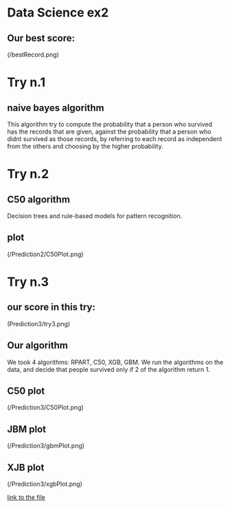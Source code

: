 
# Data Science ex2

## Our best score:

(/bestRecord.png)

# Try n.1
## naive bayes algorithm
This algorithm try to compute the probability that a person who survived has the records that are given, against the probability that a person who didnt survived as those records, by referring to each record as independent from the others and choosing by the higher probability.

# Try n.2
## C50 algorithm
Decision trees and rule-based models for pattern recognition.

## plot
(/Prediction2/C50Plot.png)

# Try n.3
## our score in this try:
(Prediction3/try3.png)

## Our algorithm
We took 4 algorithms: RPART, C50, XGB, GBM.
We run the algorithms on the data, and decide that people survived only if 2 of the algorithm return 1.

## C50 plot
(/Prediction3/C50Plot.png)

## JBM plot
(/Prediction3/gbmPlot.png)

## XJB plot
(/Prediction3/xgbPlot.png)

[link to the file](https://github.com/naordalal/DataScience-hw2/blob/master/Prediction3/try3.csv)
